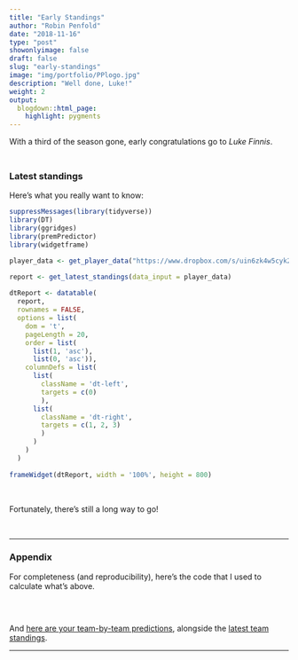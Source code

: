 ```yaml
---
title: "Early Standings"
author: "Robin Penfold"
date: "2018-11-16"
type: "post"
showonlyimage: false
draft: false
slug: "early-standings"
image: "img/portfolio/PPlogo.jpg"
description: "Well done, Luke!"
weight: 2
output:
  blogdown::html_page:
    highlight: pygments
---
```


With a third of the season gone, early congratulations go to *Luke Finnis*.

<p style="height: .5em;">&nbsp;</p>

### Latest standings

Here's what you really want to know:

```r
suppressMessages(library(tidyverse))
library(DT)
library(ggridges)
library(premPredictor)
library(widgetframe)

player_data <- get_player_data("https://www.dropbox.com/s/uin6zk4w5cyk2m1/PremPredict-18-19.csv")

report <- get_latest_standings(data_input = player_data)
  
dtReport <- datatable(
  report, 
  rownames = FALSE, 
  options = list(
    dom = 't', 
    pageLength = 20, 
    order = list(
      list(1, 'asc'), 
      list(0, 'asc')),
    columnDefs = list(
      list(
        className = 'dt-left', 
        targets = c(0)
        ),
      list(
        className = 'dt-right', 
        targets = c(1, 2, 3)
        )
      )
    )
  )
   
frameWidget(dtReport, width = '100%', height = 800)
```

</br>

Fortunately, there's still a long way to go!

</br>

***

### Appendix

For completeness (and reproducibility), here's the code that I used to calculate what's above.

```r
```

</br>

And [here are your team-by-team predictions](https://docs.google.com/spreadsheets/d/1KgzlXAdcH5dwFllIU0Nktq-_QTwWwBuj76Di-UYQbtA/edit?usp=sharing), alongside the [latest team standings](http://www.theguardian.com/football/premierleague/table).

***
